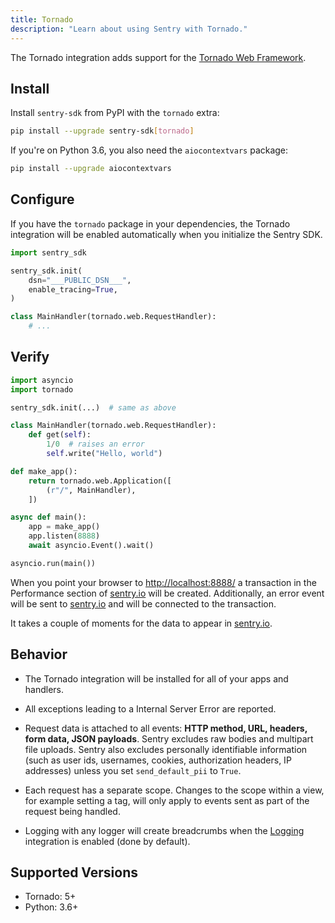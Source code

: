 ```yaml
---
title: Tornado
description: "Learn about using Sentry with Tornado."
---
```


The Tornado integration adds support for the [Tornado Web Framework](https://www.tornadoweb.org/).

## Install

Install `sentry-sdk` from PyPI with the `tornado` extra:

```bash
pip install --upgrade sentry-sdk[tornado]
```

If you're on Python 3.6, you also need the `aiocontextvars` package:

```bash
pip install --upgrade aiocontextvars
```

## Configure

If you have the `tornado` package in your dependencies, the Tornado integration will be enabled automatically when you initialize the Sentry SDK.

<SignInNote />

```python
import sentry_sdk

sentry_sdk.init(
    dsn="___PUBLIC_DSN___",
    enable_tracing=True,
)

class MainHandler(tornado.web.RequestHandler):
    # ...
```

## Verify

```python
import asyncio
import tornado

sentry_sdk.init(...)  # same as above

class MainHandler(tornado.web.RequestHandler):
    def get(self):
        1/0  # raises an error
        self.write("Hello, world")

def make_app():
    return tornado.web.Application([
        (r"/", MainHandler),
    ])

async def main():
    app = make_app()
    app.listen(8888)
    await asyncio.Event().wait()

asyncio.run(main())
```

When you point your browser to [http://localhost:8888/](http://localhost:8888/) a transaction in the Performance section of [sentry.io](https://sentry.io) will be created. Additionally, an error event will be sent to [sentry.io](https://sentry.io) and will be connected to the transaction.

It takes a couple of moments for the data to appear in [sentry.io](https://sentry.io).

## Behavior

- The Tornado integration will be installed for all of your apps and handlers.

- All exceptions leading to a Internal Server Error are reported.

- Request data is attached to all events: **HTTP method, URL, headers, form data, JSON payloads**. Sentry excludes raw bodies and multipart file uploads. Sentry also excludes personally identifiable information (such as user ids, usernames, cookies, authorization headers, IP addresses) unless you set `send_default_pii` to `True`.

- Each request has a separate scope. Changes to the scope within a view, for example setting a tag, will only apply to events sent as part of the request being handled.

- Logging with any logger will create breadcrumbs when
  the [Logging](/platforms/python/integrations/logging/)
  integration is enabled (done by default).

## Supported Versions

- Tornado: 5+
- Python: 3.6+

<Include name="python-use-older-sdk-for-legacy-support.mdx" />
